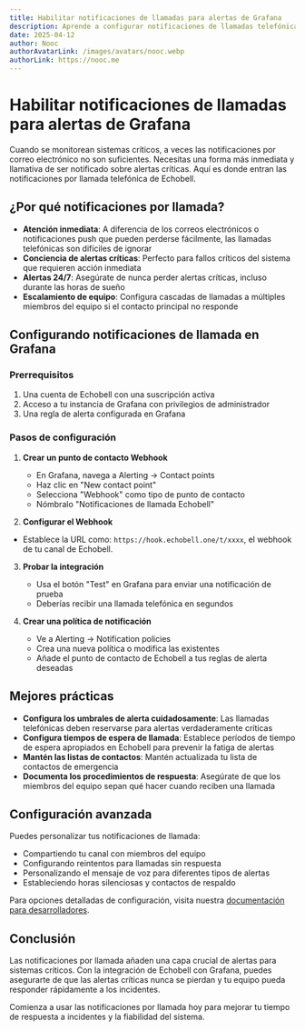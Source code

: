 ```yaml
---
title: Habilitar notificaciones de llamadas para alertas de Grafana
description: Aprende a configurar notificaciones de llamadas telefónicas para tus alertas de Grafana usando Echobell
date: 2025-04-12
author: Nooc
authorAvatarLink: /images/avatars/nooc.webp
authorLink: https://nooc.me
---
```


# Habilitar notificaciones de llamadas para alertas de Grafana

Cuando se monitorean sistemas críticos, a veces las notificaciones por correo electrónico no son suficientes. Necesitas una forma más inmediata y llamativa de ser notificado sobre alertas críticas. Aquí es donde entran las notificaciones por llamada telefónica de Echobell.

## ¿Por qué notificaciones por llamada?

- **Atención inmediata**: A diferencia de los correos electrónicos o notificaciones push que pueden perderse fácilmente, las llamadas telefónicas son difíciles de ignorar
- **Conciencia de alertas críticas**: Perfecto para fallos críticos del sistema que requieren acción inmediata
- **Alertas 24/7**: Asegúrate de nunca perder alertas críticas, incluso durante las horas de sueño
- **Escalamiento de equipo**: Configura cascadas de llamadas a múltiples miembros del equipo si el contacto principal no responde

## Configurando notificaciones de llamada en Grafana

### Prerrequisitos

1. Una cuenta de Echobell con una suscripción activa
2. Acceso a tu instancia de Grafana con privilegios de administrador
3. Una regla de alerta configurada en Grafana

### Pasos de configuración

1. **Crear un punto de contacto Webhook**

   - En Grafana, navega a Alerting → Contact points
   - Haz clic en "New contact point"
   - Selecciona "Webhook" como tipo de punto de contacto
   - Nómbralo "Notificaciones de llamada Echobell"

2. **Configurar el Webhook**

- Establece la URL como: `https://hook.echobell.one/t/xxxx`, el webhook de tu canal de Echobell.

3. **Probar la integración**

   - Usa el botón "Test" en Grafana para enviar una notificación de prueba
   - Deberías recibir una llamada telefónica en segundos

4. **Crear una política de notificación**
   - Ve a Alerting → Notification policies
   - Crea una nueva política o modifica las existentes
   - Añade el punto de contacto de Echobell a tus reglas de alerta deseadas

## Mejores prácticas

- **Configura los umbrales de alerta cuidadosamente**: Las llamadas telefónicas deben reservarse para alertas verdaderamente críticas
- **Configura tiempos de espera de llamada**: Establece períodos de tiempo de espera apropiados en Echobell para prevenir la fatiga de alertas
- **Mantén las listas de contactos**: Mantén actualizada tu lista de contactos de emergencia
- **Documenta los procedimientos de respuesta**: Asegúrate de que los miembros del equipo sepan qué hacer cuando reciben una llamada

## Configuración avanzada

Puedes personalizar tus notificaciones de llamada:

- Compartiendo tu canal con miembros del equipo
- Configurando reintentos para llamadas sin respuesta
- Personalizando el mensaje de voz para diferentes tipos de alertas
- Estableciendo horas silenciosas y contactos de respaldo

Para opciones detalladas de configuración, visita nuestra [documentación para desarrolladores](/es/docs/developer/grafana).

## Conclusión

Las notificaciones por llamada añaden una capa crucial de alertas para sistemas críticos. Con la integración de Echobell con Grafana, puedes asegurarte de que las alertas críticas nunca se pierdan y tu equipo pueda responder rápidamente a los incidentes.

Comienza a usar las notificaciones por llamada hoy para mejorar tu tiempo de respuesta a incidentes y la fiabilidad del sistema.
